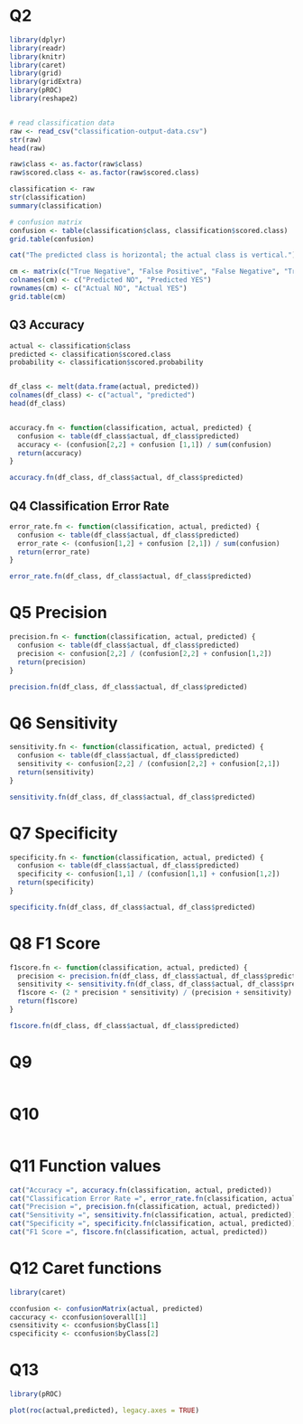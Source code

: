 
# Q2
```{r, echo = F, warning = F}
library(dplyr)
library(readr)
library(knitr)
library(caret)
library(grid)
library(gridExtra)
library(pROC)
library(reshape2)


# read classification data
raw <- read_csv("classification-output-data.csv")
str(raw)
head(raw)

raw$class <- as.factor(raw$class)
raw$scored.class <- as.factor(raw$scored.class)

classification <- raw
str(classification)
summary(classification)

# confusion matrix
confusion <- table(classification$class, classification$scored.class)
grid.table(confusion)

cat("The predicted class is horizontal; the actual class is vertical.")

cm <- matrix(c("True Negative", "False Positive", "False Negative", "True Positive"), nrow = 2, byrow = T)
colnames(cm) <- c("Predicted NO", "Predicted YES")
rownames(cm) <- c("Actual NO", "Actual YES")
grid.table(cm)
```

## Q3 Accuracy
```{r, echo = F, warning = F}
actual <- classification$class
predicted <- classification$scored.class
probability <- classification$scored.probability


df_class <- melt(data.frame(actual, predicted))
colnames(df_class) <- c("actual", "predicted")
head(df_class)


accuracy.fn <- function(classification, actual, predicted) {
  confusion <- table(df_class$actual, df_class$predicted)
  accuracy <- (confusion[2,2] + confusion [1,1]) / sum(confusion)
  return(accuracy)
}

accuracy.fn(df_class, df_class$actual, df_class$predicted)
```


## Q4 Classification Error Rate
```{r, echo = F, warning = F}
error_rate.fn <- function(classification, actual, predicted) {
  confusion <- table(df_class$actual, df_class$predicted)
  error_rate <- (confusion[1,2] + confusion [2,1]) / sum(confusion)
  return(error_rate)
}

error_rate.fn(df_class, df_class$actual, df_class$predicted)
```


# Q5 Precision
```{r, echo = F, warning = F}

precision.fn <- function(classification, actual, predicted) {
  confusion <- table(df_class$actual, df_class$predicted)
  precision <- confusion[2,2] / (confusion[2,2] + confusion[1,2])
  return(precision)
}

precision.fn(df_class, df_class$actual, df_class$predicted)
```


# Q6 Sensitivity
```{r, echo = F, warning = F}

sensitivity.fn <- function(classification, actual, predicted) {
  confusion <- table(df_class$actual, df_class$predicted)
  sensitivity <- confusion[2,2] / (confusion[2,2] + confusion[2,1])
  return(sensitivity)
}

sensitivity.fn(df_class, df_class$actual, df_class$predicted)
```


# Q7 Specificity
```{r, echo = F, warning = F}

specificity.fn <- function(classification, actual, predicted) {
  confusion <- table(df_class$actual, df_class$predicted)
  specificity <- confusion[1,1] / (confusion[1,1] + confusion[1,2])
  return(specificity)
}

specificity.fn(df_class, df_class$actual, df_class$predicted)
```


# Q8 F1 Score
```{r, echo = F, warning = F}

f1score.fn <- function(classification, actual, predicted) {
  precision <- precision.fn(df_class, df_class$actual, df_class$predicted)
  sensitivity <- sensitivity.fn(df_class, df_class$actual, df_class$predicted)
  f1score <- (2 * precision * sensitivity) / (precision + sensitivity)
  return(f1score)
}

f1score.fn(df_class, df_class$actual, df_class$predicted)
```


# Q9
```{r, echo = F, warning = F}




```


# Q10
```{r, echo = F, warning = F}




```


# Q11 Function values
```{r, echo = F, warning = F}
cat("Accuracy =", accuracy.fn(classification, actual, predicted))
cat("Classification Error Rate =", error_rate.fn(classification, actual, predicted))
cat("Precision =", precision.fn(classification, actual, predicted))
cat("Sensitivity =", sensitivity.fn(classification, actual, predicted))
cat("Specificity =", specificity.fn(classification, actual, predicted))
cat("F1 Score =", f1score.fn(classification, actual, predicted))

```


# Q12 Caret functions
```{r, echo = F, warning = F}
library(caret)

cconfusion <- confusionMatrix(actual, predicted)
caccuracy <- cconfusion$overall[1]
csensitivity <- cconfusion$byClass[1]
cspecificity <- cconfusion$byClass[2]

```


# Q13
```{r, echo = F, warning = F}
library(pROC)

plot(roc(actual,predicted), legacy.axes = TRUE)



```

